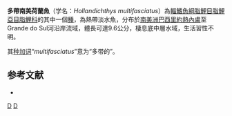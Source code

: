 {{Speciesbox 
| taxon = Hollandichthys multifasciatus
| status = NE
| status_system = IUCN3.1
| authority = [[Eigenmann|Eigenmann]] & [[Norris|Norris]], 1900
| synonyms = *''Tetragonopterus multifasciatus''<br /><small>Eigenmann & Norris, 1900</small>
*''Pseudochalceus perstriatus''<br /><small>Miranda Ribeiro, 1908</small>
*''Pseudochalceus affinis''<br /><small>Steindachner, 1908</small>
}}
'''多帶南美荷蘭魚'''（学名：''Hollandichthys multifasciatus''）為[[輻鰭魚綱|輻鰭魚綱]][[脂鯉目|脂鯉目]][[脂鯉亞目|脂鯉亞目]][[脂鯉科|脂鯉科]]的其中一個[[種|種]]，為熱帶淡水魚，分布於[[南美洲|南美洲]][[巴西|巴西]][[里約熱內盧|里約熱內盧]]至Grande do Sul河沿岸流域，體長可達9.6公分，棲息底中層水域，生活習性不明。

其[[种加词|种加词]]“''multifasciatus''”意为“多带的”。

==参考文献==
{{refbegin}}
*{{FishBase_species|genus=Hollandichthys|species=multifasciatus|year=2013|month=11}}
{{refend}}

{{Taxonbar|from=Q3760939}}

[[Category:南美荷蘭魚屬|D]]
[[Category:1900年描述的魚類|D]]

{{魚類小作品}}
